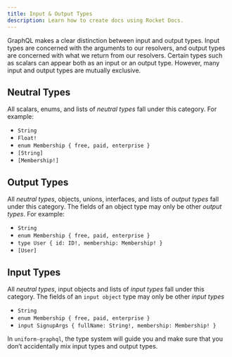 ```yaml
---
title: Input & Output Types
description: Learn how to create docs using Rocket Docs.
---
```


<!-- TODO: This page should be removed and put into a different subcategory -->
<!-- TODO: update the description -->

<!-- TODO: break the text blocks and make them more readable -->
<!-- TODO: codeblock all technical terms -->

GraphQL makes a clear distinction between input and output types. Input types are concerned with the arguments to our resolvers, and output types are concerned with what we return from our resolvers. Certain types such as scalars can appear both as an input or an output type. However, many input and output types are mutually exclusive.

## Neutral Types

All scalars, enums, and lists of _neutral types_ fall under this category. For example:

- `String`
- `Float!`
- `enum Membership { free, paid, enterprise }`
- `[String]`
- `[Membership!]`

## Output Types

All _neutral types_, objects, unions, interfaces, and lists of _output types_ fall under this category. The fields of an object type may only be other _output types_. For example:

- `String`
- `enum Membership { free, paid, enterprise }`
- `type User { id: ID!, membership: Membership! }`
- `[User]`

## Input Types

All _neutral types_, input objects and lists of _input types_ fall under this category. The fields of an `input object` type may only be other _input types_

- `String`
- `enum Membership { free, paid, enterprise }`
- `input SignupArgs { fullName: String!, membership: Membership! }`

In `uniform-graphql`, the type system will guide you and make sure that you don’t accidentally mix input types and output types.
